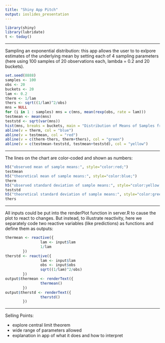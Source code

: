 ```yaml
---
title: "Shiny App Pitch"
output: ioslides_presentation
---
```


```r
library(shiny)
library(lubridate)
t <- today()
```

***
Sampling an exponential distribution: this app allows the user to to exlpore estimates of the underlying mean by setting each of 4 sampling parameters (here using 100 samples of 20 observations each, lambda = 0.2 and 20 buckets).

```r
set.seed(8888)
samples <- 100
obs <- 20
buckets <- 20
lam <- 0.2
therm <- 1/lam
thers <- sqrt((1/lam)^2/obs)
mns = NULL
for (i in 1 : samples) mns = c(mns, mean(rexp(obs, rate = lam)))
testmean <- mean(mns)
teststd <- sqrt(var(mns))
hist(mns, breaks = buckets, main = "Distribution of Means of Samples from an Exponential Distribution", xlab = "means", ylab = "frequency")
abline(v = therm, col = "blue")
abline(v = testmean, col = "red")
abline(v = c(therm-thers, therm+thers), col = "green")
abline(v = c(testmean-teststd, testmean+teststd), col = "yellow")
```

***
The lines on the chart are color-coded and shown as numbers:  
 
```r
h5("observed mean of sample means:", style="color:red;")
testmean
h5("theoretical mean of sample means:", style="color:blue;")
therm
h5("observed standard deviation of sample means:", style="color:yellow;")
teststd
h5("theoretical standard deviation of sample means:", style="color:green;")
thers
```

***
All inputs could be put into the renderPlot function in server.R to cause the plot to react to changes.  But instead, to illustrate reactivity, here we separately code two reactive variables (like predictions) as functions and define them as outputs:

```r
thermean <- reactive({
                lam <- input$lam
                1/lam
        })
therstd <- reactive({
                lam <- input$lam
                obs <- input$obs
                sqrt((1/lam)^2/obs)
        })
output$thermean <- renderText({
                thermean()
        })
output$therstd <- renderText({
                therstd()
        })
```

***
Selling Points:

- explore central limit theorem
- wide range of parameters allowed
- explanation in app of what it does and how to interpret